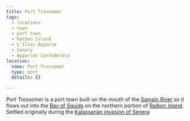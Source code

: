 ```yaml
---
title: Port Tressemer
tags:
  - locations
  - town
  - port town
  - Raibon Island
  - L'Illes Apgarie
  - Sanery
  - Apgarian Confederacy
location:
  name: Port Tressemer
  type: port
  details: {}

---
```


*Port Tressemer* is a port town built on the mouth of the
[Samain River](/locations/samain-river) as it flows out into the
[Bay of Squids](/locations/bay-of-squids) on the northern portion of
[Raibon Island](/locations/raibon-island). Settled originally during the
[Kalassarian invasion of Senera](/locations/senera#kalassarian-invasion)
